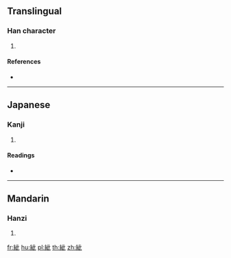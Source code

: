 {{character info/new}}
==Translingual==

===Han character===
{{Han char|rn=120|rad=糸|as=05|sn=11|four=|canj=VFYMP}}

# {{defn|Han|sort=糸05}}

====References====
* {{Han ref|kx=0919.280|dkj=27336|dj=1350.110|hdz=53392.110|uh=7D2A|ud=32042}}

----

==Japanese==

===Kanji===
{{ja-kanji|grade=|rs=糸05}}

# {{defn|lang=ja|sort=糸05}}

====Readings====
* {{ja-readings|on=[[せい]] (sei), [[さい]] (sai)|kun=[[きぬのあや]] (kinunoaya)|nanori=}}

----

==Mandarin==

===Hanzi===
{{cmn-hanzi|pin=[[cǐ]] ([[ci3]])|wg=tz'u<sup>3</sup>}}

# {{defn|lang=cmn|sort=糸05}}

[[fr:紪]]
[[hu:紪]]
[[pl:紪]]
[[th:紪]]
[[zh:紪]]